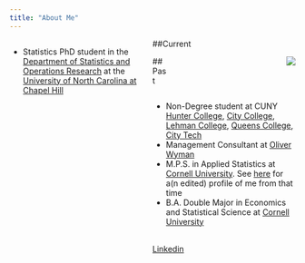 ```yaml
---
title: "About Me"
---
```


<style>
.column-left{
  float: left;
  width: 50%;
  text-align: left;
}

.column-right{
  float: right;
  width: 45%;
  text-align: right;
}
</style>


##Current
<div class="column-left">
- Statistics PhD student in the [Department of Statistics and Operations Research](http://stat-or.unc.edu) at the [University of North Carolina at Chapel Hill](http://www.unc.edu)
</div>

<div class="column-right">
![](gov island headshot2.jpg)
</div>

##Past

<div class="column-left">
- Non-Degree student at CUNY [Hunter College](http://www.hunter.cuny.edu), [City College](http://www.ccny.cuny.edu), [Lehman College](http://Lehman.cuny.edu), [Queens College](http://www.qc.cuny.edu), [City Tech](http://www.citytech.cuny.edu)
- Management Consultant at [Oliver Wyman](http://oliverwyman.com)
- M.P.S. in Applied Statistics at [Cornell University](https://cornell.edu). See [here](https://stat.cornell.edu/news/student-profiles/benjamin-leinwand-statistical-science-mps-and-ugrad-alum) for a(n edited) profile of me from that time
- B.A. Double Major in Economics and Statistical Science at [Cornell University](http://cornell.edu) <br />
<br />

 <p> 
[Linkedin](https://www.linkedin.com/in/benjamin-leinwand-b1415033)
 </p> 
 
</div>



      
        
          
            
